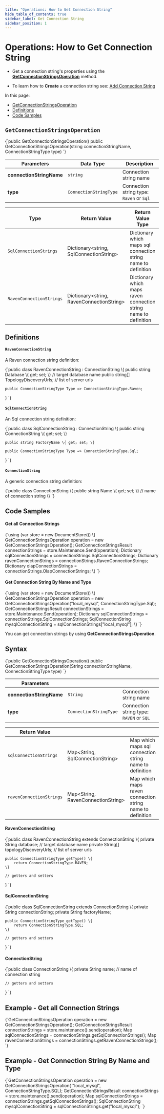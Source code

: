 ```yaml
---
title: "Operations: How to Get Connection String"
hide_table_of_contents: true
sidebar_label: Get Connection String
sidebar_position: 1
---
```





# Operations: How to Get Connection String
<LanguageSwitcher supportedLanguages={supportedLanguages} />
<LanguageContent language="csharp">


* Get a connection string's properties using the [**GetConnectionStringsOperation**](../../../../client-api/operations/maintenance/connection-strings/get-connection-string.mdx#getconnectionstringsoperation) method.

* To learn how to **Create** a connection string see: [Add Connection String](../../../../client-api/operations/maintenance/connection-strings/add-connection-string.mdx)

In this page:

* [GetConnectionStringsOperation](../../../../client-api/operations/maintenance/connection-strings/get-connection-string.mdx#getconnectionstringsoperation)  
* [Definitions](../../../../client-api/operations/maintenance/connection-strings/get-connection-string.mdx#definitions)
* [Code Samples](../../../../client-api/operations/maintenance/connection-strings/get-connection-string.mdx#code-samples)

## `GetConnectionStringsOperation`

<TabItem value="get_connection_strings" label="get_connection_strings">
<CodeBlock language="csharp">
{`public GetConnectionStringsOperation()
public GetConnectionStringsOperation(string connectionStringName, ConnectionStringType type)
`}
</CodeBlock>
</TabItem>

| Parameters | Data Type | Description |
| ------------- | ----- | ---- |
| **connectionStringName** | `string` | Connection string name |
| **type** | `ConnectionStringType` | Connection string type: `Raven` or `Sql` |


| Type | Return Value | Return Value Type | Description |
| ---- | ------------- | ----- | --- |
| `SqlConnectionStrings` | Dictionary&lt;string, SqlConnectionString&gt; | Dictionary which maps sql connection string name to definition |
| `RavenConnectionStrings` | Dictionary&lt;string, RavenConnectionString&gt; | Dictionary which maps raven connection string name to definition |




## Definitions

#### `RavenConnectionString`

A Raven connection string definition:

<TabItem value="raven_connection_string" label="raven_connection_string">
<CodeBlock language="csharp">
{`public class RavenConnectionString : ConnectionString
\{
    public string Database \{ get; set; \} // target database name
    public string[] TopologyDiscoveryUrls; // list of server urls

    public ConnectionStringType Type => ConnectionStringType.Raven;

\}
`}
</CodeBlock>
</TabItem>

#### `SqlConnectionString`

An Sql connection string definition:

<TabItem value="sql_connection_string" label="sql_connection_string">
<CodeBlock language="csharp">
{`public class SqlConnectionString : ConnectionString
\{
    public string ConnectionString \{ get; set; \}

    public string FactoryName \{ get; set; \}

    public ConnectionStringType Type => ConnectionStringType.Sql;

\}
`}
</CodeBlock>
</TabItem>

#### `ConnectionString`

A generic connection string definition:

<TabItem value="connection_string" label="connection_string">
<CodeBlock language="csharp">
{`public class ConnectionString
\{
    public string Name \{ get; set; \} // name of connection string        
\}
`}
</CodeBlock>
</TabItem>



## Code Samples

#### Get all Connection Strings

<TabItem value="get_all_connection_strings" label="get_all_connection_strings">
<CodeBlock language="csharp">
{`using (var store = new DocumentStore())
\{
    GetConnectionStringsOperation operation = new GetConnectionStringsOperation();
    GetConnectionStringsResult connectionStrings = store.Maintenance.Send(operation);
    Dictionary<string, SqlConnectionString> sqlConnectionStrings = connectionStrings.SqlConnectionStrings;
    Dictionary<string, RavenConnectionString> ravenConnectionStrings = connectionStrings.RavenConnectionStrings;
    Dictionary<string, OlapConnectionString> olapConnectionStrings = connectionStrings.OlapConnectionStrings;
\}
`}
</CodeBlock>
</TabItem>

#### Get Connection String By Name and Type

<TabItem value="get_connection_string_by_name" label="get_connection_string_by_name">
<CodeBlock language="csharp">
{`using (var store = new DocumentStore())
\{
    GetConnectionStringsOperation operation =
        new GetConnectionStringsOperation("local_mysql", ConnectionStringType.Sql);
    GetConnectionStringsResult connectionStrings = store.Maintenance.Send(operation);
    Dictionary<string, SqlConnectionString> sqlConnectionStrings = connectionStrings.SqlConnectionStrings;
    SqlConnectionString mysqlConnectionString = sqlConnectionStrings["local_mysql"];
\}
`}
</CodeBlock>
</TabItem>





</LanguageContent>
<LanguageContent language="java">


You can get connection strings by using **GetConnectionStringsOperation**.

## Syntax

<TabItem value="get_connection_strings" label="get_connection_strings">
<CodeBlock language="java">
{`public GetConnectionStringsOperation()
public GetConnectionStringsOperation(String connectionStringName, ConnectionStringType type)
`}
</CodeBlock>
</TabItem>

| Parameters | | |
| ------------- | ----- | ---- |
| **connectionStringName** | `String` | Connection string name |
| **type** | `ConnectionStringType` | Connection string type: `RAVEN` or `SQL` |


| Return Value | | |
| ------------- | ----- | --- |
| `sqlConnectionStrings` | Map&lt;String, SqlConnectionString&gt; | Map which maps sql connection string name to definition |
| `ravenConnectionStrings` | Map&lt;String, RavenConnectionString&gt; | Map which maps raven connection string name to definition |


#### RavenConnectionString 

<TabItem value="raven_connection_string" label="raven_connection_string">
<CodeBlock language="java">
{`public class RavenConnectionString extends ConnectionString \{
    private String database; // target database name
    private String[] topologyDiscoveryUrls; // list of server urls

    public ConnectionStringType getType() \{
        return ConnectionStringType.RAVEN;
    \}

    // getters and setters
\}
`}
</CodeBlock>
</TabItem>

#### SqlConnectionString

<TabItem value="sql_connection_string" label="sql_connection_string">
<CodeBlock language="java">
{`public class SqlConnectionString extends ConnectionString \{
    private String connectionString;
    private String factoryName;

    public ConnectionStringType getType() \{
        return ConnectionStringType.SQL;
    \}

    // getters and setters
\}
`}
</CodeBlock>
</TabItem>

#### ConnectionString

<TabItem value="connection_string" label="connection_string">
<CodeBlock language="java">
{`public class ConnectionString \{
    private String name; // name of connection string

    // getters and setters
\}
`}
</CodeBlock>
</TabItem>

## Example - Get all Connection Strings

<TabItem value="get_all_connection_strings" label="get_all_connection_strings">
<CodeBlock language="java">
{`GetConnectionStringsOperation operation = new GetConnectionStringsOperation();
GetConnectionStringsResult connectionStrings = store.maintenance().send(operation);
Map<String, SqlConnectionString> sqlConnectionStrings =
    connectionStrings.getSqlConnectionStrings();
Map<String, RavenConnectionString> ravenConnectionStrings =
    connectionStrings.getRavenConnectionStrings();
`}
</CodeBlock>
</TabItem>

## Example - Get Connection String By Name and Type

<TabItem value="get_connection_string_by_name" label="get_connection_string_by_name">
<CodeBlock language="java">
{`GetConnectionStringsOperation operation = new GetConnectionStringsOperation(
    "local_mysql", ConnectionStringType.SQL);
GetConnectionStringsResult connectionStrings = store.maintenance().send(operation);
Map<String, SqlConnectionString> sqlConnectionStrings =
    connectionStrings.getSqlConnectionStrings();
SqlConnectionString mysqlConnectionString = sqlConnectionStrings.get("local_mysql");
`}
</CodeBlock>
</TabItem>


</LanguageContent>

<!---
### Connection Strings
- [Add](../../../../client-api/operations/maintenance/connection-strings/add-connection-string)
- [Remove](../../../../client-api/operations/maintenance/connection-strings/remove-connection-string)


-->